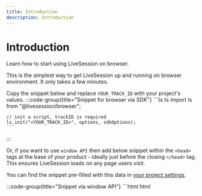```yaml
---
title: Introduction
description: Introduction
---
```


# Introduction
<Subtitle>
    Learn how to start using LiveSession on browser.
</Subtitle>

This is the simplest way to get LiveSession up and running on browser environment. It only takes a few
minutes.

Copy the snippet below and replace `YOUR_TRACK_ID` with your project's values.
:::code-group{title="Snippet for browser via SDK"}
    ```ts ts
    import ls from "@livesession/browser";

    // init a script, trackID is required
    ls.init("<YOUR_TRACK_ID>", options, sdkOptions);
    ```
:::

Or, if you want to use `window API` then add below snippet within the `<head>` tags at the base of your product - ideally just before the closing `</head>` tag.
This ensures LiveSession loads on any page users visit.

You can find the snippet pre-filled with this data in [your project settings](https://app.livesession.io/app/settings/websites).

:::code-group{title="Snippet via window API"}
    ```html html
    <script type="text/javascript">
        window["__ls_namespace"] = "__ls";
        window["__ls_script_url"] = "https://cdn.livesession.io/track.js";

        !(function (w, d, t, u, n
        ) {
        if (n in w) {
        if (w.console && w.console.log) {
        w.console.log(
        'LiveSession namespace conflict. Please set window["__ls_namespace"].',
        );
    }

        return;
    }

        if (w[n]) return;

        var f = (w[n] = function() {
        f.push ? f.push.apply(f, arguments) : f.store.push(arguments);
    });

        if (!w[n]) w[n] = f;
        f.store = [];
        f.v = "1.1";

        var ls = d.createElement(t);
        ls.async = true;
        ls.src = u;
        var s = d.getElementsByTagName(t)[0];
        s.parentNode.insertBefore(ls, s);
    })
        (
        window,
        document,
        "script",
        window["__ls_script_url"],
        window["__ls_namespace"],
        );

        __ls("init", "<YOUR_TRACK_ID>", {
        keystrokes: false
    });
        __ls("newPageView");
    </script>
    ```
:::